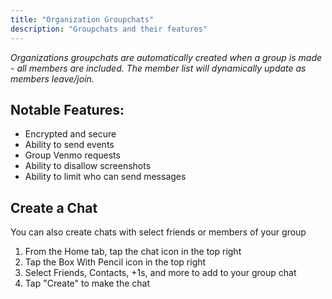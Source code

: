 ```yaml
---
title: "Organization Groupchats"
description: "Groupchats and their features"
---
```


_Organizations groupchats are automatically created when a group is made - all members are included. The member list will dynamically update as members leave/join._

## Notable Features:

- Encrypted and secure
- Ability to send events
- Group Venmo requests
- Ability to disallow screenshots
- Ability to limit who can send messages

## Create a Chat

You can also create chats with select friends or members of your group

1. From the Home tab, tap the chat icon in the top right
2. Tap the Box With Pencil icon in the top right
3. Select Friends, Contacts, \+1s, and more to add to your group chat
4. Tap "Create" to make the chat